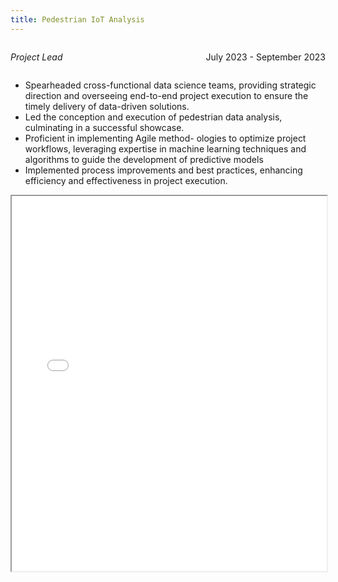 ```yaml
---
title: Pedestrian IoT Analysis
---
```


::: {style="overflow: hidden;"}
::: {style="float: left;"}
*Project Lead*
:::

::: {style="float: right;"}
July 2023 - September 2023
:::
:::

-   Spearheaded cross-functional data science teams, providing strategic direction and overseeing end-to-end project execution to ensure the timely delivery of data-driven solutions.
-   Led the conception and execution of pedestrian data analysis, culminating in a successful showcase.
-   Proficient in implementing Agile method- ologies to optimize project workflows, leveraging expertise in machine learning techniques and algorithms to guide the development of predictive models
-   Implemented process improvements and best practices, enhancing efficiency and effectiveness in project execution.

::: {#fig-RefCardR}
<iframe width="100%" height="600" src="Data Drivers - Pedestrian NSDC Deliverable.pdf">

</iframe>
:::
